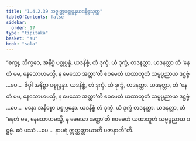 ```yaml
---
title: "1.4.2.39 အဇ္ဈတ္တပစ္စုပ္ပန္နယဒနိစ္စသုတ္တ"
tableOfContents: false
sidebar:
  order: 17
type: "tipitaka"
basket: "su"
book: "sala"
---
```



<DynamicBreadcrumb />

<Division number="206" book="sala">

<Paragraph number="908" book="sala">
“စက္ခု, ဘိက္ခဝေ, အနိစ္စံ ပစ္စုပ္ပန္နံ. ယဒနိစ္စံ, တံ ဒုက္ခံ. ယံ ဒုက္ခံ, တဒနတ္တာ. ယဒနတ္တာ တံ ‘နေတံ မမ, နေသောဟမသ္မိ, န မေသော အတ္တာ’တိ ဧဝမေတံ ယထာဘူတံ သမ္မပ္ပညာယ ဒဋ္ဌဗ္ဗံ …ပေ…  ဇိဝှါ အနိစ္စာ ပစ္စုပ္ပန္နာ. ယဒနိစ္စံ, တံ ဒုက္ခံ. ယံ ဒုက္ခံ, တဒနတ္တာ. ယဒနတ္တာ, တံ ‘နေတံ မမ, နေသောဟမသ္မိ, န မေသော အတ္တာ’တိ ဧဝမေတံ ယထာဘူတံ သမ္မပ္ပညာယ ဒဋ္ဌဗ္ဗံ …ပေ…  မနော အနိစ္စော ပစ္စုပ္ပန္နော. ယဒနိစ္စံ တံ ဒုက္ခံ. ယံ ဒုက္ခံ တဒနတ္တာ. ယဒနတ္တာ, တံ ‘နေတံ မမ, နေသောဟမသ္မိ, န မေသော အတ္တာ’တိ ဧဝမေတံ ယထာဘူတံ သမ္မပ္ပညာယ ဒဋ္ဌဗ္ဗံ. ဧဝံ ပဿံ …ပေ…  နာပရံ ဣတ္ထတ္တာယာတိ ပဇာနာတီ”တိ.
</Paragraph>
</Division>